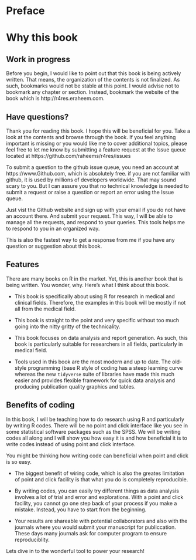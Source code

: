 # Preface {.unnumbered}

# Why this book

## Work in progress

Before you begin, I would like to point out that this book is being actively written. That means, the organization of the contents is not finalized. As such, bookmarks would not be stable at this point. I would advise not to bookmark any chapter or section. Instead, bookmark the website of the book which is http://r4res.eraheem.com. 

## Have questions?

Thank you for reading this book. I hope this will be beneficial for you. Take a look at the contents and browse through the book. If you feel anything important is missing or you would like me to cover additional topics, please feel free to let me know by submitting a feature request at the Issue queue located at https://github.com/raheems/r4res/issues

To submit a question to the github issue queue, you need an account at https://www.Github.com, which is absolutely free. if you are not familiar with github, it is used by millions of developers worldwide. That may sound scary to you. But I can assure you that no technical knowledge is needed to submit a request or raise a question or report an error using the Issue queue. 

Just vist the Github website and sign up with your email if you do not have an account there. And submit your request. This way, I will be able to manage all the requests, and respond to your queries. This tools helps me to respond to you in an organized way. 

This is also the fastest way to get a response from me if you have any question or suggestion about this book. 




## Features {#features}

There are many books on R in the market. Yet, this is another book that is being written. You wonder, why. Here's what I think about this book.

- This book is specifically about using R for research in medical and clinical fields. Therefore, the examples in this book will be mostly if not all from the medical field.

- This book is straight to the point and very specific without too much going into the nitty gritty of the technicality.

- This book focuses on data analysis and report generation. As such, this book is particularly suitable for researchers in all fields, particularly in medical field.

- Tools used in this book are the most modern and up to date. The old-style programming (base R style of coding has a steep learning curve whereas the new `tidyverse` suite of libraries have made this much easier and provides flexible framework for quick data analysis and producing publication quality graphics and tables. 

## Benefits of coding {#why_coding}

In this book, I will be teaching how to do research using R and particularly by writing R codes. There will be no point and click interface like you see in some statistical software packages such as the SPSS. We will be writing codes all along and I will show you how easy it is and how beneficial it is to write codes instead of using point and click interface. 

You might be thinking how writing code can beneficial when point and click is so easy. 

- The biggest benefit of wiring code, which is also the greates limitation of point and click facility is that what you do is completely reproducible. 

- By writing codes, you can easily try different things as data analysis involves a lot of trial and error and explorations. With a point and click facility, you cannot go one step back of your process if you make a mistake. Instead, you have to start from the beginning.

- Your results are shareable with potential collaborators and also with the journals where you would submit your manuscript for publiccation. These days many journals ask for computer program to ensure reproduciblity.

Lets dive in to the wonderful tool to power your research!